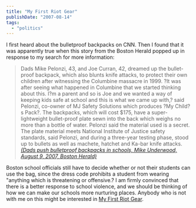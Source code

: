 ```yaml
---
title: "My First Riot Gear"
publishDate: "2007-08-14"
tags: 
  - "politics"
---
```


I first heard about the bulletproof backpacks on CNN. Then I found that it was apparently true when this story from the Boston Herald popped up in response to my search for more information:

> Dads Mike Pelonzi, 43, and Joe Curran, 42, dreamed up the bullet-proof backpack, which also blunts knife attacks, to protect their own children after witnessing the Columbine massacre in 1999. ?It was after seeing what happened in Columbine that we started thinking about this. I?m a parent and so is Joe and we wanted a way of keeping kids safe at school and this is what we came up with,? said Pelonzi, co-owner of MJ Safety Solutions which produces ?My Child?s Pack?. The backpacks, which will cost $175, have a super-lightweight bullet-proof plate sewn into the back which weighs no more than a bottle of water. Pelonzi said the material used is a secret. The plate material meets National Institute of Justice safety standards, said Pelonzi, and during a three-year testing phase, stood up to bullets as well as machete, hatchet and Ka-bar knife attacks. [_(Dads push bulletproof backpacks in schools, Mike Underwood, August 9, 2007, Boston Herald)_](http://news.bostonherald.com/localRegional/view.bg?articleid=1016084)

Boston school officials still have to decide whether or not their students can use the bag, since the dress code prohibits a student from wearing "anything which is threatening or offensive.? I am firmly convinced that there is a better response to school violence, and we should be thinking of how we can make our schools more nurturing places. Anybody who is not with me on this might be interested in [My First Riot Gear](http://www.metacafe.com/watch/768283/my_first_riot_gear/).
